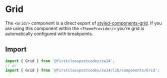 
<Meta title="Components/Grid" component={Grid} />

# Grid

The `<Grid/>` component is a direct export of [styled-components-grid](https://github.com/jameslnewell/styled-components-grid). If you are using this component within the `<ThemeProvider/>` you're grid is automatically configured with breakpoints.

## Import

```js
import { Grid } from '@firstclasspostcodes/sw14';
// or
import { Grid } from '@firstclasspostcodes/sw14/lib/components/Grid';
```